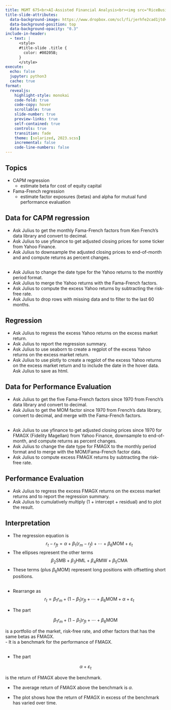 ```yaml
---
title: MGMT 675<br>AI-Assisted Financial Analysis<br><img src="RiceBusiness-transparent-logo-sm.png"  height=100><br>Alphas and Betas
title-slide-attributes:
  data-background-image: https://www.dropbox.com/scl/fi/jerhfe2cad1jtdvapik71/gpt_image.jpg?rlkey=2dnc3qyozkm24tcl2pzjccxka&dl=1
  data-background-position: top
  data-background-opacity: "0.3"
include-in-header:
  - text: |
      <style>
      #title-slide .title {
        color: #00205B;
      }
      </style>
execute:
  echo: false
  jupyter: python3
  cache: true
format: 
  revealjs:
    highlight-style: monokai
    code-fold: true
    code-copy: hover
    scrollable: true
    slide-number: true
    preview-links: true
    self-contained: true
    controls: true
    transition: fade
    theme: [solarized, 2023.scss]
    incremental: false
    code-line-numbers: false
---
```


## Topics

- CAPM regression 
  - estimate beta for cost of equity capital
- Fama-French regression
  - estimate factor exposures (betas) and alpha for mutual fund performance evaluation

## Data for CAPM regression

- Ask Julius to get the monthly Fama-French factors from Ken French's data library and convert to decimal.
- Ask Julius to use yfinance to get adjusted closing prices for some ticker from Yahoo Finance.
- Ask Julius to downsample the adjusted closing prices to end-of-month and and compute returns as percent changes.

## 

- Ask Julius to change the date type for the Yahoo returns to the monthly period format.
- Ask Julius to merge the Yahoo returns with the Fama-French factors.
- Ask Julius to compute the excess Yahoo returns by subtracting the risk-free rate.
- Ask Julius to drop rows with missing data and to filter to the last 60 months.

## Regression

- Ask Julius to regress the excess Yahoo returns on the excess market return.
- Ask Julius to report the regression summary.
- Ask Julius to use seaborn to create a regplot of the excess Yahoo returns on the excess market return.
- Ask Julius to use plotly to create a regplot of the excess Yahoo returns on the excess market return and to include the date in the hover data.  Ask Julius to save as html.

## Data for Performance Evaluation

- Ask Julius to get the five Fama-French factors since 1970 from French's data library and convert to decimal.
- Ask Julius to get the MOM factor since 1970 from French's data library, convert to decimal, and merge with the Fama-French factors.

##

- Ask Julius to use yfinance to get adjusted closing prices since 1970 for FMAGX (Fidelity Magellan) from Yahoo Finance, downsample to end-of-month, and compute returns as percent changes.
- Ask Julius to change the date type for FMAGX to the monthly period format and to merge with the MOM/Fama-French factor data.
- Ask Julius to compute excess FMAGX returns by subtracting the risk-free rate.

## Performance Evaluation

- Ask Julius to regress the excess FMAGX returns on the excess market returns and to report the regression summary.
- Ask Julius to cumulatively multiply (1 + intercept + residual) and to plot the result.

## Interpretation

- The regression equation is 
$$r_t - r_{ft} = \alpha + \beta_1 (r_m - r_f) + \cdots + \beta_6 \text{MOM} + \varepsilon_t$$
- The ellipses represent the other terms
$$\beta_2 \text{SMB} + \beta_3\text{HML} + \beta_4\text{RMW} + \beta_5\text{CMA}$$
- These terms (plus $\beta_6\text{MOM}$) represent long positions with offsetting short positions.

##

- Rearrange as
$$r_t = \beta_1 r_m + (1-\beta_1)r_{ft} + \cdots + \beta_6 \text{MOM} + \alpha + \varepsilon_t$$

- The part 

$$\beta_1 r_m + (1-\beta_1)r_{ft} + \cdots + \beta_6 \text{MOM}$$

is a portfolio of the market, risk-free rate, and other factors that has the same betas as FMAGX.  
- It is a benchmark for the performance of FMAGX.

##

- The part

$$\alpha + \varepsilon_t$$

is the return of FMAGX above the benchmark. 
 
 - The average return of FMAGX above the benchmark is  $\alpha$.  

 - The plot shows how the return of FMAGX in excess of the benchmark has varied over time.
